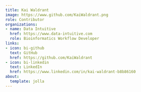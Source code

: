 ```yaml
---
title: Kai Waldrant
image: https://www.github.com/KaiWaldrant.png
role: Contributor
organizations:
- name: Data Intuitive
  href: https://www.data-intuitive.com
  role: Bioinformatics Workflow Developer
links:
- icon: bi-github
  text: GitHub
  href: https://github.com/KaiWaldrant
- icon: bi-linkedin
  text: LinkedIn
  href: https://www.linkedin.com/in/kai-waldrant-b8b86160
about:
  template: jolla
---
```


